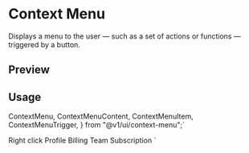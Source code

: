 

<Meta of={ContextMenuStories} />

<RadixPrimitiveDocsButton name='context-menu' />

# Context Menu

Displays a menu to the user — such as a set of actions or functions — triggered by a button.

## Preview

<Canvas of={ContextMenuStories.Default} />

## Usage

  ContextMenu,
  ContextMenuContent,
  ContextMenuItem,
  ContextMenuTrigger,
} from "@v1/ui/context-menu";`

  <ContextMenuTrigger>Right click</ContextMenuTrigger>
  <ContextMenuContent>
    <ContextMenuItem>Profile</ContextMenuItem>
    <ContextMenuItem>Billing</ContextMenuItem>
    <ContextMenuItem>Team</ContextMenuItem>
    <ContextMenuItem>Subscription</ContextMenuItem>
  </ContextMenuContent>
</ContextMenu>`

<Source code={importCode} language='ts' dark />
<Source code={usageCode} language='tsx' dark />
